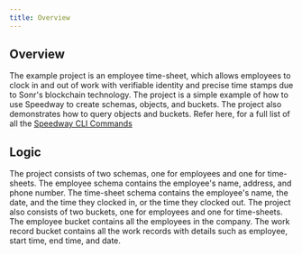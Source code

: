 ```yaml
---
title: Overview
---
```


## Overview

The example project is an employee time-sheet, which allows employees to clock in and out of work with verifiable identity and precise time stamps due to Sonr's blockchain technology. The project is a simple example of how to use Speedway to create schemas, objects, and buckets. The project also demonstrates how to query objects and buckets. Refer here, for a full list of all the [Speedway CLI Commands](/docs/speedway/cli-cmds.mdx)

## Logic

The project consists of two schemas, one for employees and one for time-sheets. The employee schema contains the employee's name, address, and phone number. The time-sheet schema contains the employee's name, the date, and the time they clocked in, or the time they clocked out. The project also consists of two buckets, one for employees and one for time-sheets. The employee bucket contains all the employees in the company. The work record bucket contains all the work records with details such as employee, start time, end time, and date.
